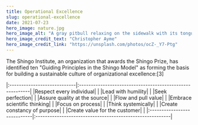 ```yaml
---
title: Operational Excellence
slug: operational-excellence
date: 2021-07-23
hero_image: nature.jpg
hero_image_alt: "A gray pitbull relaxing on the sidewalk with its tongue hanging out"
hero_image_credit_text: "Christopher Ayme"
hero_image_credit_link: "https://unsplash.com/photos/ocZ-_Y7-Ptg"
---
```


The Shingo Institute, an organization that awards the Shingo Prize, has identified ten "Guiding Principles in the Shingo Model" as forming the basis for building a sustainable culture of organizational excellence:[3]

|:----------------------------|:---------------------------------------------------------|
|Respect every individual| |
|Lead with humility| |
|Seek perfection| |
|Assure quality at the source| |
|Flow and pull value| |
|Embrace scientific thinking| |
|Focus on process| |
|Think systemically| |
|Create constancy of purpose| |
|Create value for the customer| |
|:----------------------------|:---------------------------------------------------------|
